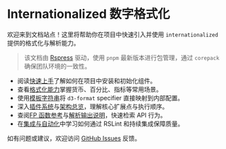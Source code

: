 # Internationalized 数字格式化

欢迎来到文档站点！这里将帮助你在项目中快速引入并使用 `internationalized` 提供的格式化与解析能力。

> 该文档由 [Rspress](https://rspress.dev/) 驱动，使用 `pnpm` 最新版本进行包管理，通过 `corepack` 确保团队环境的一致性。

- 阅读[快速上手](./guide/getting-started.mdx)了解如何在项目中安装和初始化组件。
- 查看[格式化能力](./guide/formatting.mdx)掌握货币、百分比、指标等常用场景。
- 使用[模板字符串](./guide/templates.mdx)将 `d3-format` specifier 直接映射到内部配置。
- 深入[插件系统](./reference/plugins.mdx)与[架构总览](./reference/architecture.mdx)，理解核心扩展点与执行顺序。
- 查阅[FP 函数参考](./reference/fp.mdx)与[解析输出说明](./reference/parser.mdx)，快速检索 API 行为。
- 在[集成与自动化](./guide/tooling.mdx)中学习如何通过 RSLint 和持续集成保障质量。

如有问题或建议，欢迎访问 [GitHub Issues](https://github.com/Vincent1993/internationalized/issues) 反馈。
